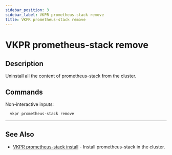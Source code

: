 ```yaml
---
sidebar_position: 3
sidebar_label: VKPR prometheus-stack remove
title: VKPR prometheus-stack remove
---
```


# VKPR prometheus-stack remove

## Description

Uninstall all the content of prometheus-stack from the cluster.

## Commands

Non-interactive inputs:

```bash
  vkpr prometheus-stack remove
```

---

## See Also

- [VKPR prometheus-stack install](/docs/commands/prometheus-stack/install) - Install prometheus-stack in the cluster.
